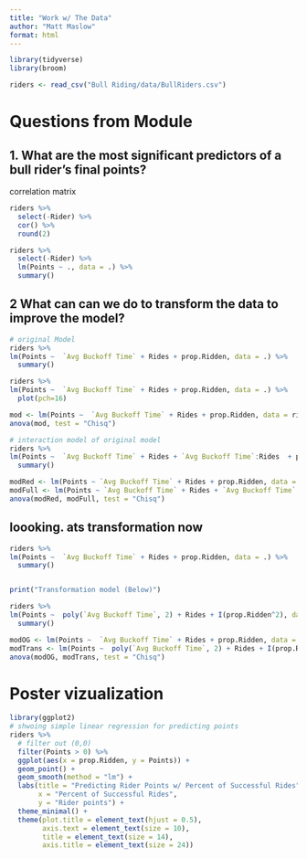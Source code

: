 ```yaml
---
title: "Work w/ The Data"
author: "Matt Maslow"
format: html
---
```


```r
library(tidyverse)
library(broom)
```

```r
riders <- read_csv("Bull Riding/data/BullRiders.csv")
```

# Questions from Module

## 1. What are the most significant predictors of a bull rider's final points?

correlation matrix

```r
riders %>%
  select(-Rider) %>%
  cor() %>%
  round(2)
```


```r
riders %>%
  select(-Rider) %>%
  lm(Points ~ ., data = .) %>%
  summary()
```



## 2 What can can we do to transform the data to improve the model?

```r
# original Model
riders %>%
lm(Points ~  `Avg Buckoff Time` + Rides + prop.Ridden, data = .) %>%
  summary()

riders %>%
lm(Points ~  `Avg Buckoff Time` + Rides + prop.Ridden, data = .) %>%
  plot(pch=16)
```
```r
mod <- lm(Points ~  `Avg Buckoff Time` + Rides + prop.Ridden, data = riders)
anova(mod, test = "Chisq")
```




```r
# interaction model of original model
riders %>%
lm(Points ~  `Avg Buckoff Time` + Rides + `Avg Buckoff Time`:Rides  + prop.Ridden, data = .) %>%
  summary()
```
```r
modRed <- lm(Points ~ `Avg Buckoff Time` + Rides + prop.Ridden, data = riders)
modFull <- lm(Points ~ `Avg Buckoff Time` + Rides + `Avg Buckoff Time`:Rides  + prop.Ridden, data = riders)
anova(modRed, modFull, test = "Chisq")
```



## loooking. ats transformation now

```r
riders %>%
lm(Points ~  `Avg Buckoff Time` + Rides + prop.Ridden, data = .) %>%
  summary()


print("Transformation model (Below)")

riders %>%
lm(Points ~  poly(`Avg Buckoff Time`, 2) + Rides + I(prop.Ridden^2), data = .) %>%
  summary()
```



```r
modOG <- lm(Points ~  `Avg Buckoff Time` + Rides + prop.Ridden, data = riders)
modTrans <- lm(Points ~  poly(`Avg Buckoff Time`, 2) + Rides + I(prop.Ridden^2), data = riders)
anova(modOG, modTrans, test = "Chisq")
```

# Poster vizualization

```r
library(ggplot2)
# shwoing simple linear regression for predicting points
riders %>%
  # filter out (0,0)
  filter(Points > 0) %>%
  ggplot(aes(x = prop.Ridden, y = Points)) +
  geom_point() + 
  geom_smooth(method = "lm") +
  labs(title = "Predicting Rider Points w/ Percent of Successful Rides",
       x = "Percent of Successful Rides",
       y = "Rider points") +
  theme_minimal() +
  theme(plot.title = element_text(hjust = 0.5),
        axis.text = element_text(size = 10),
        title = element_text(size = 14),
        axis.title = element_text(size = 24))
```














